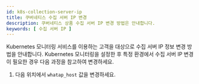 ```yaml
---
id: k8s-collection-server-ip
title: 쿠버네티스 수집 서버 IP 변경
description: 쿠버네티스 상품 수집 서버 IP 변경 방법은 안내합니다. 
keywords: [ 수집 서버 IP ]
---
```


Kubernetes 모니터링 서비스를 이용하는 고객을 대상으로 수집 서버 IP 정보 변경 방법을 안내합니다. Kubernetes 모니터링을 설정한 후 특정 환경에서 수집 서버 IP 변경이 필요한 경우 다음 과정을 참고하여 변경하세요.

1. 다음 위치에서 `whatap_host` 값을 변경하세요. 
